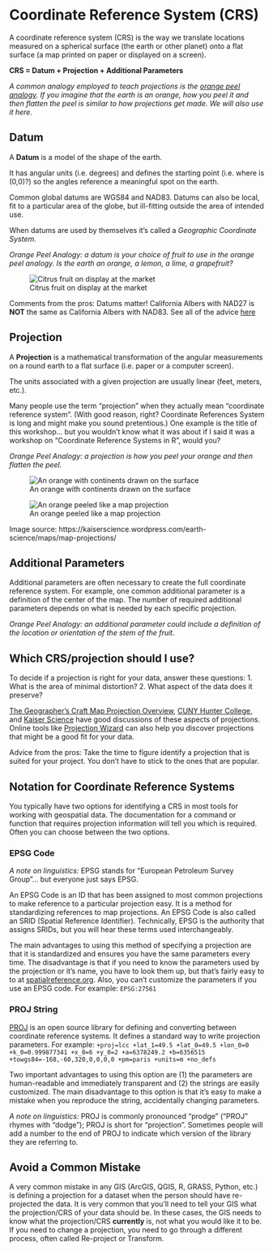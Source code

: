 # Coordinate Reference System (CRS)

A coordinate reference system (CRS) is the way we translate locations measured on a spherical surface (the earth or other planet) onto a flat surface (a map printed on paper or displayed on a screen).

**CRS = Datum + Projection + Additional Parameters**

*A common analogy employed to teach projections is the [orange peel analogy](https://ceiengineers.com/about/news-media?id=34025/how-is-a-map-projection-like-an-orange-peel).  If you imagine that the earth is an orange, how you peel it and then flatten the peel is similar to how projections get made.   We will also use it here.*

## Datum

A **Datum** is a model of the shape of the earth.

It has angular units (i.e. degrees) and defines the starting point (i.e. where is (0,0)?) so the angles reference a meaningful spot on the earth.

Common global datums are WGS84 and NAD83.  Datums can also be local, fit to a particular area of the globe, but ill-fitting outside the area of intended use.

When datums are used by themselves it's called a *Geographic Coordinate System*.

*Orange Peel Analogy: a datum is your choice of fruit to use in the orange peel analogy.  Is the earth an orange, a lemon, a lime, a grapefruit?*

![Citrus fruit on display at the market](https://farm3.staticflickr.com/2260/2508805118_500f5bba28_n.jpg)

Comments from the pros: Datums matter! California Albers with NAD27 is **NOT** the same as California Albers with NAD83.  See all of the advice [here](https://twitter.com/MicheleTobias/status/955861280174174208)

## Projection

A **Projection** is a mathematical transformation of the angular measurements on a round earth to a flat surface (i.e. paper or a computer screen).

The units associated with a given projection are usually linear (feet, meters, etc.).

Many people use the term "projection" when they actually mean "coordinate reference system". (With good reason, right?  Coordinate References System is long and might make you sound pretentious.)  One example is the title of this workshop... but you wouldn't know what it was about if I said it was a workshop on "Coordinate Reference Systems in R", would you?

*Orange Peel Analogy: a projection is how you peel your orange and then flatten the peel.*

![An orange with continents drawn on the surface](https://kaiserscience.files.wordpress.com/2019/12/map-earth-on-orange-sphere.jpg)

![An orange peeled like a map projection](https://kaiserscience.files.wordpress.com/2019/12/map-earth-on-orange-sphere.jpg)

Image source: https://kaiserscience.wordpress.com/earth-science/maps/map-projections/


## Additional Parameters

Additional parameters are often necessary to create the full coordinate reference system.  For example, one common additional parameter is a definition of the center of the map.  The number of required additional parameters depends on what is needed by each specific projection.

*Orange Peel Analogy: an additional parameter could include a definition of the location or orientation of the stem of the fruit.*

## Which CRS/projection should I use?

To decide if a projection is right for your data, answer these questions: 
1. What is the area of minimal distortion?
2. What aspect of the data does it preserve?

[The Geographer's Craft Map Projection Overview](https://foote.geography.uconn.edu/gcraft/notes/mapproj/mapproj_f.html), [CUNY Hunter College](http://www.geo.hunter.cuny.edu/~jochen/gtech201/lectures/lec6concepts/map%20coordinate%20systems/how%20to%20choose%20a%20projection.htm), and [Kaiser Science](https://kaiserscience.wordpress.com/earth-science/maps/map-projections/) have good discussions of these aspects of projections.  Online tools like [Projection Wizard](http://projectionwizard.org/) can also help you discover projections that might be a good fit for your data.

Advice from the pros: Take the time to figure identify a projection that is suited for your project.  You don't have to stick to the ones that are popular.


## Notation for Coordinate Reference Systems

You typically have two options for identifying a CRS in most tools for working with geospatial data.  The documentation for a command or function that requires projection information will tell you which is required.  Often you can choose between the two options.

### EPSG Code

*A note on linguistics:* EPSG stands for "European Petroleum Survey Group"... but everyone just says EPSG.

An EPSG Code is an ID that has been assigned to most common projections to make reference to a particular projection easy. It is a method for standardizing references to map projections.  An EPSG Code is also called an SRID (Spatial Reference Identifier).  Technically, EPSG is the authority that assigns SRIDs, but you will hear these terms used interchangeably.

The main advantages to using this method of specifying a projection are that it is standardized and ensures you have the same parameters every time.  The disadvantage is that if you need to know the parameters used by the projection or it's name, you have to look them up, but that's fairly easy to to at [spatialreference.org](http://spatialreference.org/ref/epsg/).  Also, you can't customize the parameters if you use an EPSG code.  For example: `EPSG:27561`

### PROJ String

[PROJ](https://www.osgeo.org/projects/proj/) is an open source library for defining and converting between coordinate reference systems.  It defines a standard way to write projection parameters.  For example: `+proj=lcc +lat_1=49.5 +lat_0=49.5 +lon_0=0 +k_0=0.999877341 +x_0=6 +y_0=2 +a=6378249.2 +b=6356515 +towgs84=-168,-60,320,0,0,0,0 +pm=paris +units=m +no_defs`

Two important advantages to using this option are (1) the parameters are human-readable and immediately transparent and (2) the strings are easily customized.  The main disadvantage to this option is that it's easy to make a mistake when you reproduce the string, accidentally changing parameters.

*A note on linguistics:* PROJ is commonly pronounced "prodge" ("PROJ" rhymes with "dodge"); PROJ is short for "projection".  Sometimes people will add a number to the end of PROJ to indicate which version of the library they are referring to. 

## Avoid a Common Mistake
A very common mistake in any GIS (ArcGIS, QGIS, R, GRASS, Python, etc.) is defining a projection for a dataset when the person should have re-projected the data.  It is very common that you'll need to tell your GIS what the projection/CRS of your data should be.  In these cases, the GIS needs to know what the projection/CRS **currently** is, not what you would like it to be.  If you need to change a projection, you need to go through a different process, often called Re-project or Transform.
